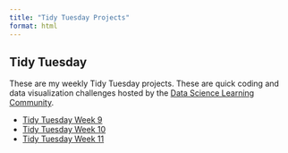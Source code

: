 ```yaml
---
title: "Tidy Tuesday Projects"
format: html
---
```


## Tidy Tuesday {#projects}

These are my weekly Tidy Tuesday projects. These are quick coding and data visualization challenges hosted by the [Data Science Learning Community](https://github.com/rfordatascience/tidytuesday).  

- [Tidy Tuesday Week 9](tidy-tuesday-20250304.html)
- [Tidy Tuesday Week 10](tidy-tuesday-20250311.html)
- [Tidy Tuesday Week 11](tidy-tues-wk-11.html)